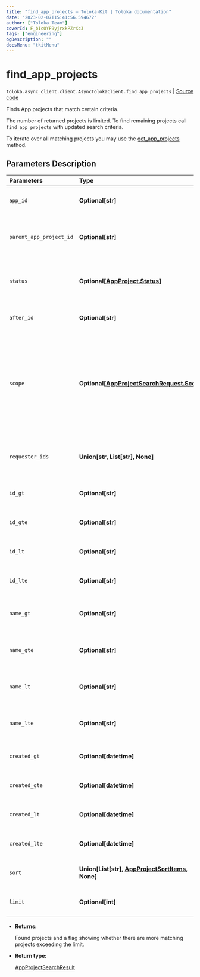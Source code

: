 ```yaml
---
title: "find_app_projects — Toloka-Kit | Toloka documentation"
date: "2023-02-07T15:41:56.594672"
author: ["Toloka Team"]
coverId: F_bIcOYF9yjrxkPZrXc3
tags: ["engineering"]
ogDescription: ""
docsMenu: "tkitMenu"
---
```


# find_app_projects
`toloka.async_client.client.AsyncTolokaClient.find_app_projects` | [Source code](https://github.com/Toloka/toloka-kit/blob/v1.1.3/src/client/__init__.py#L0)

Finds App projects that match certain criteria.

The number of returned projects is limited. To find remaining projects call `find_app_projects` with updated search criteria.

To iterate over all matching projects you may use the [get_app_projects](/docs-new/toloka-kit/reference/toloka.client.TolokaClient.get_app_projects) method.

## Parameters Description

| Parameters | Type | Description |
| :----------| :----| :-----------|
`app_id`|**Optional\[str\]**|<p>Projects created using the solution with the specified ID.</p>
`parent_app_project_id`|**Optional\[str\]**|<p>Projects cloned from the project with the specified ID. Projects can be cloned in the web version of Toloka.</p>
`status`|**Optional\[[AppProject.Status](/docs-new/toloka-kit/reference/toloka.client.app.AppProject.Status)\]**|<p>App project status. Refer to the [AppProject.Status](/docs-new/toloka-kit/reference/toloka.client.app.AppProject.Status) page for more information on the available `status` values.</p>
`after_id`|**Optional\[str\]**|<p>The ID of a project used for cursor pagination.</p>
`scope`|**Optional\[[AppProjectSearchRequest.Scope](/docs-new/toloka-kit/reference/toloka.client.search_requests.AppProjectSearchRequest.Scope)\]**|<p>Values:</p> <ul> <li>`&#x27;MY&#x27;` — Projects created by you.</li> <li>`&#x27;COMPANY&#x27;` — Projects created by requesters from your company.</li> <li>`&#x27;REQUESTER_LIST&#x27;` — Projects created by requesters in the `requester_ids` list.</li> </ul>
`requester_ids`|**Union\[str, List\[str\], None\]**|<p>A list with requester IDs separated by a comma. Use the list with parameter `scope = REQUESTER_LIST`.</p>
`id_gt`|**Optional\[str\]**|<p>Projects with IDs greater than the specified value.</p>
`id_gte`|**Optional\[str\]**|<p>Projects with IDs greater than or equal to the specified value.</p>
`id_lt`|**Optional\[str\]**|<p>Projects with IDs less than the specified value.</p>
`id_lte`|**Optional\[str\]**|<p>Projects with IDs less than or equal to the specified value.</p>
`name_gt`|**Optional\[str\]**|<p>Projects with a name lexicographically greater than the specified value.</p>
`name_gte`|**Optional\[str\]**|<p>Projects with a name lexicographically greater than or equal to the specified value.</p>
`name_lt`|**Optional\[str\]**|<p>Projects with a name lexicographically less than the specified value.</p>
`name_lte`|**Optional\[str\]**|<p>Projects with a name lexicographically less than or equal to the specified value.</p>
`created_gt`|**Optional\[datetime\]**|<p>Projects created after the specified date.</p>
`created_gte`|**Optional\[datetime\]**|<p>Projects created after or on the specified date.</p>
`created_lt`|**Optional\[datetime\]**|<p>Projects created before the specified date.</p>
`created_lte`|**Optional\[datetime\]**|<p>Projects created before or on the specified date.</p>
`sort`|**Union\[List\[str\], [AppProjectSortItems](/docs-new/toloka-kit/reference/toloka.client.search_requests.AppProjectSortItems), None\]**|<p>The order and direction of sorting the results.</p>
`limit`|**Optional\[int\]**|<p>Returned projects limit. The maximum limit is 5000.</p>

* **Returns:**

  Found projects and a flag showing whether there are more matching projects exceeding the limit.

* **Return type:**

  [AppProjectSearchResult](/docs-new/toloka-kit/reference/toloka.client.search_results.AppProjectSearchResult)
